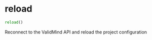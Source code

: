 # reload { #validmind.reload }

```python
reload()
```

Reconnect to the ValidMind API and reload the project configuration